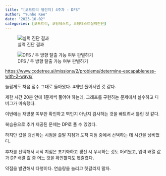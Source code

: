 ```yaml
---
title: "[코드트리 챌린지] 4주차 - DFS"
author: "Yunho Kee"
date: "2023-10-02"
categories: [코드트리, 코딩테스트, 코딩테스트실력진단]
---
```


::: {layout="[525, 475]" layout-valign="bottom"}
![실력 진단 결과](report_2023-10-02.png)

![DFS / 두 방향 탈출 가능 여부 판별하기](화면 캡처 2023-10-02 183621.jpg)
:::

<https://www.codetree.ai/missions/2/problems/determine-escapableness-with-2-ways/>

놀랍게도 처음 점수 그대로 돌아왔다. 4개만 풀어서인 것 같다.

제한 시간 20분 안에 1문제씩 풀어야 하는데, 그래프를 구현하는 문제에서 실수하고 디버그가 미숙했다.

이번에는 재방문 여부만 확인하고 벽인지 아닌지 검사하는 것을 빠트려서 틀린 것 같다.

복습용으로 추가 제공된 문제는 DP로 풀 수 있었다.

하지만 값을 갱신하는 시점을 출발 지점과 도착 지점 중에서 선택하는 데 시간을 낭비했다.

후자를 선택해서 시작 지점은 초기화하고 갱신 시 무시하는 것도 어려웠고, 입력 배열 값과 DP 배열 값 중 어느 것을 확인할지도 헷갈렸다.

약점을 발견해서 다행이다. 연습량을 늘리고 헷갈리지 말자.